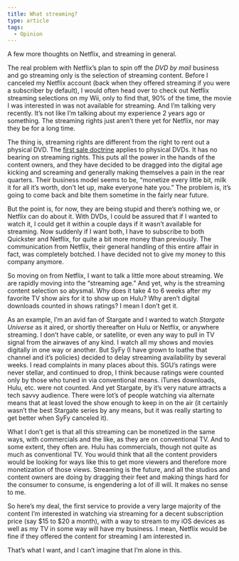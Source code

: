 ```yaml
---
title: What streaming?
type: article
tags:
  - Opinion
---
```


A few more thoughts on Netflix, and streaming in general.

The real problem with Netflix’s plan to spin off the _DVD by mail_ business and go streaming only is the selection of streaming content. Before I canceled my Netflix account (back when they offered streaming if you were a subscriber by default), I would often head over to check out Netflix streaming selections on my Wii, only to find that, 90% of the time, the movie I was interested in was not available for streaming. And I’m talking very recently. It’s not like I’m talking about my experience 2 years ago or something. The streaming rights just aren’t there yet for Netflix, nor may they be for a long time.

The thing is, streaming rights are different from the right to rent out a physical DVD. The [first sale doctrine](http://en.wikipedia.org/wiki/First-sale_doctrine) applies to physical DVDs. It has no bearing on streaming rights. This puts all the power in the hands of the content owners, and they have decided to be dragged into the digital age kicking and screaming and generally making themselves a pain in the rear quarters. Their business model seems to be, “monetize every little bit, milk it for all it’s worth, don’t let up, make everyone hate you.” The problem is, it’s going to come back and bite them sometime in the fairly near future.

But the point is, for now, they are being stupid and there’s nothing we, or Netflix can do about it. With DVDs, I could be assured that if I wanted to watch it, I could get it within a couple days if it wasn’t available for streaming. Now suddenly if I want both, I have to subscribe to both Quickster and Netflix, for quite a bit more money than previously. The communication from Netflix, their general handling of this entire affair in fact, was completely botched. I have decided not to give my money to this company anymore.

So moving on from Netflix, I want to talk a little more about streaming. We are rapidly moving into the “streaming age.” And yet, why is the streaming content selection so abysmal. Why does it take 4 to 6 weeks after my favorite TV show airs for it to show up on Hulu? Why aren’t digital downloads counted in shows ratings? I mean I don’t get it.

As an example, I’m an avid fan of Stargate and I wanted to watch _Stargate Universe_ as it aired, or shortly thereafter on Hulu or Netflix, or anywhere streaming. I don’t have cable, or satellite, or even any way to pull in TV signal from the airwaves of any kind. I watch all my shows and movies digitally in one way or another. But SyFy (I have grown to loathe that channel and it’s policies) decided to delay streaming availability by several weeks. I read complaints in many places about this. SGU’s ratings were never stellar, and continued to drop, I think because ratings were counted only by those who tuned in via conventional means. iTunes downloads, Hulu, etc. were not counted. And yet Stargate, by it’s very nature attracts a tech savvy audience. There were lot’s of people watching via alternate means that at least loved the show enough to keep in on the air (it certainly wasn’t the best Stargate series by any means, but it was really starting to get better when SyFy canceled it).

What I don’t get is that all this streaming can be monetized in the same ways, with commercials and the like, as they are on conventional TV. And to some extent, they often are. Hulu has commercials, though not quite as much as conventional TV. You would think that all the content providers would be looking for ways like this to get more viewers and therefore more monetization of those views. Streaming is the future, and all the studios and content owners are doing by dragging their feet and making things hard for the consumer to consume, is engendering a lot of ill will. It makes no sense to me.

So here’s my deal, the first service to provide a very large majority of the content I’m interested in watching via streaming for a decent subscription price (say $15 to $20 a month), with a way to stream to my iOS devices as well as my TV in some way will have my business. I mean, Netflix would be fine if they offered the content for streaming I am interested in.

That’s what I want, and I can’t imagine that I’m alone in this.
